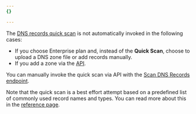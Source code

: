 ```yaml
---
{}

---
```


The [DNS records quick scan](/dns/zone-setups/reference/dns-quick-scan/) is not automatically invoked in the following cases:

* If you choose Enterprise plan and, instead of the **Quick Scan**, choose to upload a DNS zone file or add records manually.
* If you add a zone via the [API](/api/operations/zones-post).

You can manually invoke the quick scan via API with the [Scan DNS Records endpoint](/api/operations/dns-records-for-a-zone-scan-dns-records).

Note that the quick scan is a best effort attempt based on a predefined list of commonly used record names and types. You can read more about this in the [reference page](/dns/zone-setups/reference/dns-quick-scan/).